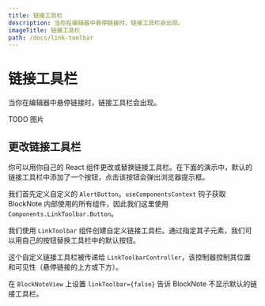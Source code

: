 ```yaml
---
title: 链接工具栏
description: 当你在编辑器中悬停链接时，链接工具栏会出现。
imageTitle: 链接工具栏
path: /docs/link-toolbar
---
```



# 链接工具栏

当你在编辑器中悬停链接时，链接工具栏会出现。

TODO 图片

[//]: # '<img style={{maxWidth: "600px"}} src="/img/screenshots/link_toolbar.png" alt="image" />'

## 更改链接工具栏

你可以用你自己的 React 组件更改或替换链接工具栏。在下面的演示中，默认的链接工具栏中添加了一个按钮，点击该按钮会弹出浏览器提示框。

[//]: # '<Example name="ui-components/link-toolbar-buttons" />'

我们首先定义自定义的 `AlertButton`。`useComponentsContext` 钩子获取 BlockNote 内部使用的所有组件，因此我们这里使用 `Components.LinkToolbar.Button`。

我们使用 `LinkToolbar` 组件创建自定义链接工具栏。通过指定其子元素，我们可以用自己的按钮替换工具栏中的默认按钮。

这个自定义链接工具栏被传递给 `LinkToolbarController`，该控制器控制其位置和可见性（悬停链接的上方或下方）。

在 `BlockNoteView` 上设置 `linkToolbar={false}` 告诉 BlockNote 不显示默认的链接工具栏。